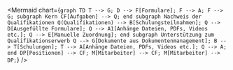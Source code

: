 
<Mermaid
  chart={`graph TD
    T --> G;
    D --> F[Formulare];
    F --> A;
    F --> G;
    subgraph Kern
    CF[Aufgaben] --> Q;
    end
    subgraph Nachweis der Qualifikationen
    Q(Qualifikationen) --> B[Schulungsteilnahmen];
    Q --> D[Ausgefüllte Formulare];
    Q --> A1[Anhänge Dateien, PDFs, Videos etc.];
    Q --> E[Manuelle Zuordnung];
    end
    subgraph Unterstützung zum Qualifikationserwerb
    Q --> G[Dokumente aus Dokumentenmanagement];
    B --> T[Schulungen];
    T --> A[Anhänge Dateien, PDFs, Videos etc.];
    Q --> A;
    end
    DP[Positionen] --> CF;
    M[Mitarbeiter] --> CF;
    M[Mitarbeiter] --> DP;`}
/>
